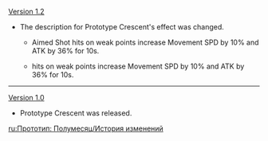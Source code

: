 {{Change History/Header}}
[[Version 1.2]]
*The description for Prototype Crescent's effect was changed.
**{{Color|Old description:}} Aimed Shot hits on weak points increase Movement SPD by 10% and ATK by 36% for 10s.
**{{Color|New description:}} {{Highlight|Charged Attack}} hits on weak points increase Movement SPD by 10% and ATK by 36% for 10s.
----
[[Version 1.0]]
*Prototype Crescent was released.
<noinclude>


[[ru:Прототип: Полумесяц/История изменений]]
</noinclude>